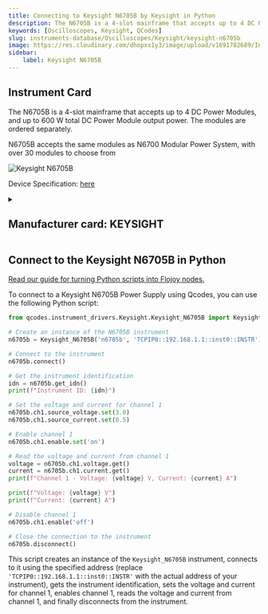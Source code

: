 ```yaml
---
title: Connecting to Keysight N6705B by Keysight in Python
description: The N6705B is a 4-slot mainframe that accepts up to 4 DC Power Modules, and up to 600 W total DC Power Module output power. The modules are ordered separately.   N6705B accepts the same modules as N6700 Modular Power System, with over 30 modules to choose from
keywords: [Oscilloscopes, Keysight, QCodes] 
slug: instruments-database/Oscilloscopes/Keysight/keysight-n6705b 
image: https://res.cloudinary.com/dhopxs1y3/image/upload/v1691782689/Instruments/Power%20Supplies/Keysight-N6705B/Keysight-N6705B.png
sidebar:
    label: Keysight N6705B 
---
```



## Instrument Card

The N6705B is a 4-slot mainframe that accepts up to 4 DC Power Modules, and up to 600 W total DC Power Module output power. The modules are ordered separately. 

N6705B accepts the same modules as N6700 Modular Power System, with over 30 modules to choose from

![Keysight N6705B](https://res.cloudinary.com/dhopxs1y3/image/upload/v1691782689/Instruments/Power%20Supplies/Keysight-N6705B/Keysight-N6705B.png)

Device Specification: [here](https://www.keysight.com/us/en/assets/7018-01522/data-sheets/5989-6319.pdf)

<details style={{ marginTop: "15px"}}>
<summary><h2 style={{display:'inline'}}>Manufacturer card: KEYSIGHT</h2></summary>

![KEYSIGHT](https://res.cloudinary.com/dhopxs1y3/image/upload/v1692125973/Instruments/Vendor%20Logos/Keysight.png)

Keysight Technologies, or Keysight, is an American company that manufactures electronics test and measurement equipment and software

- Headquarters: USA
- Yearly Revenue (millions, USD): 5420
- Vendor Website: [here](https://www.keysight.com/us/en/home.html)

</details>


<FeaturedInstrumentVideo category="OSCILLOSCOPES" />

## Connect to the Keysight N6705B in Python

[Read our guide for turning Python scripts into Flojoy nodes.](https://docs.flojoy.ai/contribution/blocks/custom-flojoy-block/)



<Tabs>
<TabItem value="Flojoy" label="Flojoy" className="flojoy-instrument-tabs">

<SectionsCard category="OSCILLOSCOPES" manufacturer="Keysight"></SectionsCard>

</TabItem>
<TabItem value="QCodes" label="QCodes">

To connect to a Keysight N6705B Power Supply using Qcodes, you can use the following Python script:

```python
from qcodes.instrument_drivers.Keysight.Keysight_N6705B import Keysight_N6705B

# Create an instance of the N6705B instrument
n6705b = Keysight_N6705B('n6705b', 'TCPIP0::192.168.1.1::inst0::INSTR')

# Connect to the instrument
n6705b.connect()

# Get the instrument identification
idn = n6705b.get_idn()
print(f"Instrument ID: {idn}")

# Set the voltage and current for channel 1
n6705b.ch1.source_voltage.set(3.0)
n6705b.ch1.source_current.set(0.5)

# Enable channel 1
n6705b.ch1.enable.set('on')

# Read the voltage and current from channel 1
voltage = n6705b.ch1.voltage.get()
current = n6705b.ch1.current.get()
print(f"Channel 1 - Voltage: {voltage} V, Current: {current} A")

print(f"Voltage: {voltage} V")
print(f"Current: {current} A")

# Disable channel 1
n6705b.ch1.enable('off')

# Close the connection to the instrument
n6705b.disconnect()
```

This script creates an instance of the `Keysight_N6705B` instrument, connects to it using the specified address (replace `'TCPIP0::192.168.1.1::inst0::INSTR'` with the actual address of your instrument), gets the instrument identification, sets the voltage and current for channel 1, enables channel 1, reads the voltage and current from channel 1, and finally disconnects from the instrument.

</TabItem>
</Tabs>